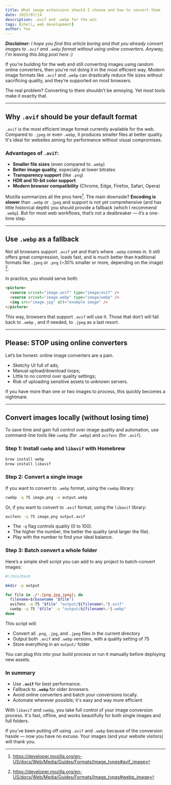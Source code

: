 ```yaml
---
title: What image extensions should I choose and how to convert them
date: 2025/07/14
description: .avif and .webp for the win
tags: [shell, web development]
author: You
---
```


_**Disclaimer**: I hope you find this article boring and that you already convert images to `.avif` and `.webp` format without using online converters. Anyway, I'm leaving this blog post here :\)_

If you're building for the web and still converting images using random online converters, then you're not doing it in the most efficient way. Modern image formats like `.avif` and `.webp` can drastically reduce file sizes without sacrificing quality, and they’re supported on most browsers.

The real problem? Converting to them shouldn’t be annoying. Yet most tools make it exactly that.

---

## Why `.avif` should be your default format

`.avif` is the most efficient image format currently available for the web. Compared to `.jpeg` or even `.webp`, it produces smaller files at better quality. It's ideal for websites aiming for performance without visual compromises.

### Advantages of `.avif`:

- **Smaller file sizes** (even compared to `.webp`)
- **Better image quality**, especially at lower bitrates
- **Transparency support** (like `.png`)
- **HDR and 10-bit color support**
- **Modern browser compatibility** (Chrome, Edge, Firefox, Safari, Opera)

Mozilla summarizes all the pros here[^1]. The main downside? **Encoding is slower** than `.webp` or `.jpeg` and support is not yet comprehensive (and has little historical depth) you should provide a fallback (which I recommend `.webp`). But for most web workflows, that’s not a dealbreaker — it’s a one-time step.

---

## Use `.webp` as a fallback

Not all browsers support `.avif` yet and that’s where `.webp` comes in. It still offers great compression, loads fast, and is much better than traditional formats like `.jpeg` or `.png` (~30% smaller or more, depending on the image) [^2].

In practice, you should serve both:

```html
<picture>
  <source srcset="image.avif" type="image/avif" />
  <source srcset="image.webp" type="image/webp" />
  <img src="image.jpg" alt="example image" />
</picture>
```

This way, browsers that support `.avif` will use it. Those that don’t will fall back to `.webp` , and if needed, to `.jpeg` as a last resort.

---

## Please: STOP using online converters

Let’s be honest: online image converters are a pain.

- Sketchy UI full of ads;
- Manual upload/download loops;
- Little to no control over quality settings;
- Risk of uploading sensitive assets to unknown servers.

If you have more than one or two images to process, this quickly becomes a nightmare.

---

## Convert images locally (without losing time)

To save time and gain full control over image quality and automation, use command-line tools like `cwebp` (for `.webp`) and `avifenc` (for `.avif`).

### Step 1: Install `cwebp` and `libavif` with Homebrew

```bash
brew install webp
brew install libavif
```

### Step 2: Convert a single image

If you want to convert to `.webp` format, using the `cwebp` library:

```bash
cwebp -q 75 image.png -o output.webp
```

Or, if you want to convert to `.avif` format, using the `libavif` library:

```bash
avifenc -q 75 image.png output.avif
```

- The `-q` flag controls quality (0 to 100).
- The higher the number, the better the quality (and larger the file).
- Play with the number to find your ideal balance.

### Step 3: Batch convert a whole folder

Here’s a simple shell script you can add to any project to batch-convert images:

```bash
#!/bin/bash

mkdir -p output

for file in ./*.{png,jpg,jpeg}; do
  filename=$(basename "$file")
  avifenc -q 75 "$file" "output/${filename%.*}.avif"
  cwebp -q 75 "$file" -o "output/${filename%.*}.webp"
done
```

This script will:

- Convert all `.png`, `.jpg`, and `.jpeg` files in the current directory
- Output both `.avif` and `.webp` versions, with a quality setting of 75
- Store everything in an `output/` folder

You can plug this into your build process or run it manually before deploying new assets.

### In summary

- Use **`.avif`** for best performance.
- Fallback to **`.webp`** for older browsers.
- Avoid online converters and batch your conversions locally.
- Automate wherever possible; it's easy and way more efficient

With `libavif` and `cwebp`, you take full control of your image conversion process. It's fast, offline, and works beautifully for both single images and full folders.

If you’ve been putting off using `.avif` and `.webp` because of the conversion hassle — now you have no excuse. Your images (and your website visitors) will thank you.

[^1]: https://developer.mozilla.org/en-US/docs/Web/Media/Guides/Formats/Image_types#avif_image
[^2]: https://developer.mozilla.org/en-US/docs/Web/Media/Guides/Formats/Image_types#webp_image
